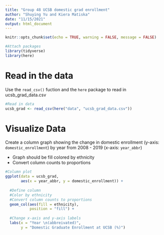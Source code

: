 ```yaml
---
title: "Group 48 UCSB domestic grad enrollment"
author: "Shuying Yu and Kiera Matiska"
date: "11/15/2021"
output: html_document
---
```


```r
knitr::opts_chunk$set(echo = TRUE, warning = FALSE, message = FALSE)

#Attach packages
library(tidyverse)
library(here)
```


# Read in the data

Use the `read_csv()` fuction and the `here` package to read in ucsb_grad_data.csv

```r
#Read in data
ucsb_grad <- read_csv(here("data", "ucsb_grad_data.csv"))
```

# Visualize Data

Create a column graph showing the change in domestic enrollment (y-axis: `domestic_enrollment`) by year from 2008 - 2019 (x-axis: `year_abbr`)

- Graph should be fill colored by ethnicity
- Convert column counts to proportions

```r
#Column plot
ggplot(data = ucsb_grad,
       aes(x = year_abbr, y = domestic_enrollment)) +
  
  #Define column
  #Color by ethnicity
  #Convert column counts to proportions
  geom_col(aes(fill = ethnicity),
           position = "fill") +
  
  #Change x-axis and y-axis labels
  labs(x = "Year \n(abbreivated)",
       y = "Domestic Graduate Enrollment at UCSB (%)")
```

